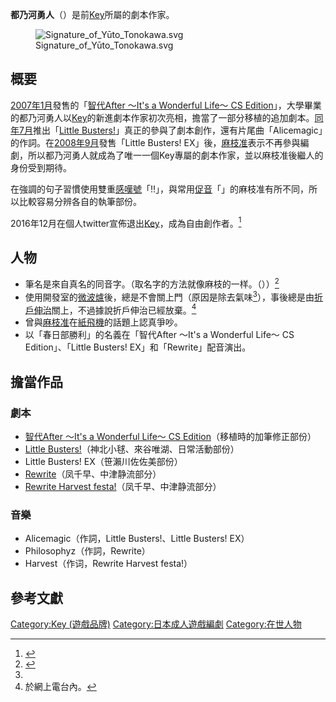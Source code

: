 {{Japanese|japanese= 都乃河 勇人|kana= とのかわ ゆうと|romaji= Tonokawa Yūto}}

'''都乃河勇人'''（{{lang|ja|とのかわ ゆうと}}）是前[[Key_(公司)|Key]]所屬的劇本作家。

[[File:Signature_of_Yūto_Tonokawa.svg|thumb]]

==概要==
[[2007年1月|2007年1月]]發售的「[[智代After_～It's_a_Wonderful_Life～|智代After ～It's a Wonderful Life～ CS Edition]]」，大學畢業的都乃河勇人以[[Key_(公司)|Key]]的新進劇本作家初次亮相，擔當了一部分移植的追加劇本。[[2009年7月|同年7月]]推出「[[Little_Busters!|Little Busters!]]」真正的參與了劇本創作，還有片尾曲「Alicemagic」的作詞。在[[2008年9月|2008年9月]]發售「Little Busters! EX」後，[[麻枝准|麻枝准]]表示不再參與編劇，所以都乃河勇人就成為了唯一一個Key專屬的劇本作家，並以麻枝准後繼人的身份受到期待。

在強調的句子習慣使用雙重[[感嘆號|感嘆號]]「!!」，與常用[[日语#.E4.BF.83.E9.9F.B3|促音]]「{{lang|ja|っ}}」的麻枝准有所不同，所以比較容易分辨各自的執筆部份。

2016年12月在個人twitter宣佈退出[[Key_(公司)|Key]]，成為自由創作者。<ref>{{Cite tweet |user=yuuto_tonokawa|number=806854191071145985 |date =2016-12-08|title=公になりましたのでついったー始めました。現在ビジュアルアーツ社はすでに退職しておりまして、フリーとなりました。フリーダムソルジャーです。今後ともよろしくお願いいたします。}}</ref>

==人物==
*筆名是來自真名的同音字。（取名字的方法就像麻枝的一样。（{{lang|ja|麻枝さんと同じような付け方です。}}））<ref name="name">{{cite web|url=http://key.visualarts.gr.jp/diary/2008/07/post_27.html|script-title=ja:Visual Art's/Key staff blog 質問の回答日誌|accessdate=2009-07-15|archive-date=2012-09-29|archive-url=https://www.webcitation.org/6B2GH6lhX?url=http://key.visualarts.gr.jp/diary/2008/07/post_27.html|dead-url=no}}{{ja}}</ref>
*使用開發室的[[微波爐|微波爐]]後，總是不會關上門（原因是除去氣味<ref name="name" />），事後總是由[[折戶伸治|折戶伸治]]關上，不過據說折戶伸治已經放棄。<ref>於網上電台{{lang|ja|[[Keyらじ|Keyらじ]]}}內。</ref>
*曾與[[麻枝准|麻枝准]]在[[紙飛機|紙飛機]]的話題上認真爭吵。
*以「春日部勝利」的名義在「智代After ～It's a Wonderful Life～ CS Edition」、「Little Busters! EX」和「Rewrite」配音演出。

==擔當作品==
===劇本===
*[[智代After_～It's_a_Wonderful_Life～|智代After ～It's a Wonderful Life～ CS Edition]]（移植時的加筆修正部份）
*[[Little_Busters!|Little Busters!]]（神北小毬、來谷唯湖、日常活動部份）
*Little Busters! EX（笹瀨川佐佐美部份）
*[[Rewrite|Rewrite]]（凤千早、中津静流部分）
*[[Rewrite_Harvest_festa!|Rewrite Harvest festa!]]（凤千早、中津静流部分）

===音樂===
*Alicemagic（作詞，Little Busters!、Little Busters! EX）
*Philosophyz（作詞，Rewrite）
*Harvest（作词，Rewrite Harvest festa!）

==參考文獻==
<div class="references-small">
<references />
</div>

{{Key}}
{{Authority control}}

{{DEFAULTSORT:Tonokawa Yuuto}}
[[Category:Key_(遊戲品牌)|Category:Key (遊戲品牌)]]
[[Category:日本成人遊戲編劇|Category:日本成人遊戲編劇]]
[[Category:在世人物|Category:在世人物]]